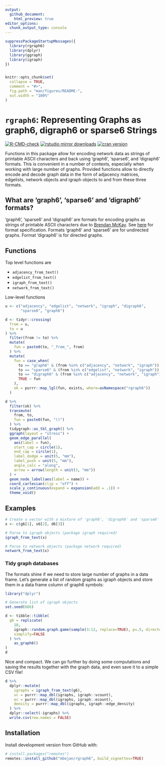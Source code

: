 ```yaml
---
output: 
  github_document:
    html_preview: true
editor_options: 
  chunk_output_type: console
---
```


<!-- README.md is generated from README.Rmd. Please edit that file -->

```r
suppressPackageStartupMessages({
  library(rgraph6)
  library(dplyr)
  library(ggraph)
  library(igraph)
})


knitr::opts_chunk$set(
  collapse = TRUE,
  comment = "#>",
  fig.path = "man/figures/README-",
  out.width = "100%"
)
```

# `rgraph6`: Representing Graphs as graph6, digraph6 or sparse6 Strings

<!-- badges: start -->
[![R-CMD-check](https://github.com/mbojan/rgraph6/workflows/R-CMD-check/badge.svg)](https://github.com/mbojan/rgraph6/actions)
[![rstudio mirror downloads](http://cranlogs.r-pkg.org/badges/rgraph6?color=2ED968)](http://cranlogs.r-pkg.org/) 
[![cran version](http://www.r-pkg.org/badges/version/rgraph6)](https://cran.r-project.org/package=rgraph6)
<!-- badges: end -->


Functions in this package allow for encoding network data as strings of printable ASCII characters and back using 'graph6', 'sparse6', and 'digraph6' formats. This is convenient in a number of contexts, especially when working with large number of graphs. Provided functions allow to directly encode and decode graph data in the form of adjacency matrices, edgelists, network objects and igraph objects to and from these three formats.


## What are 'graph6', 'sparse6' and 'digraph6' formats?

'graph6', 'sparse6' and 'digraph6' are formats for encoding graphs as strings of printable ASCII characters due to [Brendan McKay](https://en.wikipedia.org/wiki/Brendan_McKay). See [here](http://users.cecs.anu.edu.au/~bdm/data/formats.txt) for format specification. Formats 'graph6' and 'sparse6' are for undirected graphs. Format 'digraph6' is for directed graphs.


## Functions

Top level functions are

- `adjacency_from_text()`
- `edgelist_from_text()`
- `igraph_from_text()`
- `network_from_text()`

Low-level functions

```r
u <- c("adjacency", "edgelist", "network", "igraph", "digraph6", 
       "sparse6", "graph6")

d <- tidyr::crossing(
  from = u,
  to = u
) %>%
  filter(from != to) %>%
  mutate(
    fun = paste0(to, "_from_", from)
  ) %>%
  mutate(
    fun = case_when(
      to == "graph6" & (from %in% c("adjacency", "network", "igraph")) ~ "as_graph6",
      to == "sparse6" & (from %in% c("edgelist", "network", "igraph")) ~ "as_sparse6",
      to == "digraph6" & (from %in% c("adjacency", "network", "igraph")) ~ "as_digraph6",
      TRUE ~ fun
    ),
    ok = purrr::map_lgl(fun, exists, where=asNamespace("rgraph6"))
  )

d %>%
  filter(ok) %>%
  transmute(
    from, to,
    fun = paste0(fun, "()")
  ) %>%
  tidygraph::as_tbl_graph() %>%
  ggraph(layout = "stress") +
  geom_edge_parallel(
    aes(label = fun),
    start_cap = circle(1),
    end_cap = circle(1),
    label_dodge = unit(5, "mm"),
    label_push = unit(5, "mm"),
    angle_calc = "along",
    arrow = arrow(length = unit(3, "mm"))
  ) +
  geom_node_label(aes(label = name)) +
  coord_cartesian(clip = "off") +
  scale_y_continuous(expand = expansion(add = .1)) +
  theme_void()
```


## Examples

```r
# Create a vector with a mixture of 'graph6', 'digraph6' and 'sparse6' symbols
x <- c(g6[1], s6[2], d6[3])

# Parse to igraph objects (package igraph required)
igraph_from_text(x)

# Parse to network objects (package network required)
network_from_text(x)
```




### Tidy graph databases

The formats shine if we need to store large number of graphs in a data frame. Let's generate a list of random graphs as igraph objects and store them in a data frame column of graph6 symbols:

```r
library("dplyr")

# Generate list of igraph objects
set.seed(666)

d <- tibble::tibble(
  g6 = replicate(
    10,
    igraph::random.graph.game(sample(3:12, replace=TRUE), p=.5, directed=FALSE),
    simplify=FALSE
  ) %>%
    as_graph6()
)
d
```

Nice and compact. We can go further by doing some computations and saving the results together with the graph data, and even save it to a simple CSV file!

```r
d %>%
  dplyr::mutate(
    igraphs = igraph_from_text(g6),
    vc = purrr::map_dbl(igraphs, igraph::vcount),
    ec = purrr::map_dbl(igraphs, igraph::ecount),
    density = purrr::map_dbl(igraphs, igraph::edge_density)
  ) %>%
  dplyr::select(-igraphs) %>%
  write.csv(row.names = FALSE)
```




## Installation

<!--
Install released version from CRAN with:

```r
install.packages("rgraph6")
```
-->

Install development version from GitHub with:

```r
# install.packages("remotes")
remotes::install_github("mbojan/rgraph6", build_vignettes=TRUE)
```
